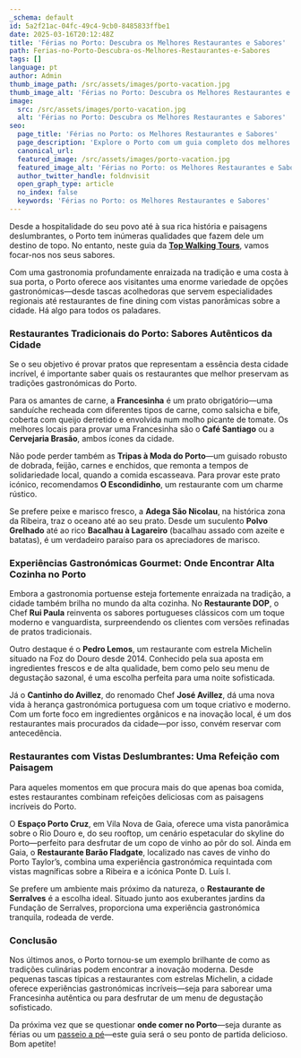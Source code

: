 ```yaml
---
_schema: default
id: 5a2f21ac-04fc-49c4-9cb0-8485833ffbe1
date: 2025-03-16T20:12:48Z
title: 'Férias no Porto: Descubra os Melhores Restaurantes e Sabores'
path: Ferias-no-Porto-Descubra-os-Melhores-Restaurantes-e-Sabores
tags: []
language: pt
author: Admin
thumb_image_path: /src/assets/images/porto-vacation.jpg
thumb_image_alt: 'Férias no Porto: Descubra os Melhores Restaurantes e Sabores'
image:
  src: /src/assets/images/porto-vacation.jpg
  alt: 'Férias no Porto: Descubra os Melhores Restaurantes e Sabores'
seo:
  page_title: 'Férias no Porto: os Melhores Restaurantes e Sabores'
  page_description: 'Explore o Porto com um guia completo dos melhores restaurantes. '
  canonical_url:
  featured_image: /src/assets/images/porto-vacation.jpg
  featured_image_alt: 'Férias no Porto: os Melhores Restaurantes e Sabores'
  author_twitter_handle: foldnvisit
  open_graph_type: article
  no_index: false
  keywords: 'Férias no Porto: os Melhores Restaurantes e Sabores'
---
```


Desde a hospitalidade do seu povo até à sua rica história e paisagens
deslumbrantes, o Porto tem inúmeras qualidades que fazem dele um destino de
topo. No entanto, neste guia da
[**Top Walking Tours**](https://topwalkingtoursportugal.com/pt/), vamos
focar-nos nos seus sabores.

Com uma gastronomia profundamente enraizada na tradição e uma costa à sua porta,
o Porto oferece aos visitantes uma enorme variedade de opções
gastronómicas—desde tascas acolhedoras que servem especialidades regionais até
restaurantes de fine dining com vistas panorâmicas sobre a cidade. Há algo para
todos os paladares.

### **Restaurantes Tradicionais do Porto: Sabores Autênticos da Cidade**

Se o seu objetivo é provar pratos que representam a essência desta cidade
incrível, é importante saber quais os restaurantes que melhor preservam as
tradições gastronómicas do Porto.

Para os amantes de carne, a **Francesinha** é um prato obrigatório—uma sanduíche
recheada com diferentes tipos de carne, como salsicha e bife, coberta com queijo
derretido e envolvida num molho picante de tomate. Os melhores locais para
provar uma Francesinha são o **Café Santiago** ou a **Cervejaria Brasão**, ambos
ícones da cidade.

Não pode perder também as **Tripas à Moda do Porto**—um guisado robusto de
dobrada, feijão, carnes e enchidos, que remonta a tempos de solidariedade local,
quando a comida escasseava. Para provar este prato icónico, recomendamos **O
Escondidinho**, um restaurante com um charme rústico.

Se prefere peixe e marisco fresco, a **Adega São Nicolau**, na histórica zona da
Ribeira, traz o oceano até ao seu prato. Desde um suculento **Polvo Grelhado**
até ao rico **Bacalhau à Lagareiro** (bacalhau assado com azeite e batatas), é
um verdadeiro paraíso para os apreciadores de marisco.

### **Experiências Gastronómicas Gourmet: Onde Encontrar Alta Cozinha no Porto**

Embora a gastronomia portuense esteja fortemente enraizada na tradição, a cidade
também brilha no mundo da alta cozinha. No **Restaurante DOP**, o Chef **Rui
Paula** reinventa os sabores portugueses clássicos com um toque moderno e
vanguardista, surpreendendo os clientes com versões refinadas de pratos
tradicionais.

Outro destaque é o **Pedro Lemos**, um restaurante com estrela Michelin situado
na Foz do Douro desde 2014. Conhecido pela sua aposta em ingredientes frescos e
de alta qualidade, bem como pelo seu menu de degustação sazonal, é uma escolha
perfeita para uma noite sofisticada.

Já o **Cantinho do Avillez**, do renomado Chef **José Avillez**, dá uma nova
vida à herança gastronómica portuguesa com um toque criativo e moderno. Com um
forte foco em ingredientes orgânicos e na inovação local, é um dos restaurantes
mais procurados da cidade—por isso, convém reservar com antecedência.

### **Restaurantes com Vistas Deslumbrantes: Uma Refeição com Paisagem**

Para aqueles momentos em que procura mais do que apenas boa comida, estes
restaurantes combinam refeições deliciosas com as paisagens incríveis do Porto.

O **Espaço Porto Cruz**, em Vila Nova de Gaia, oferece uma vista panorâmica
sobre o Rio Douro e, do seu rooftop, um cenário espetacular do skyline do
Porto—perfeito para desfrutar de um copo de vinho ao pôr do sol. Ainda em Gaia,
o **Restaurante Barão Fladgate**, localizado nas caves de vinho do Porto
Taylor’s, combina uma experiência gastronómica requintada com vistas magníficas
sobre a Ribeira e a icónica Ponte D. Luís I.

Se prefere um ambiente mais próximo da natureza, o **Restaurante de Serralves**
é a escolha ideal. Situado junto aos exuberantes jardins da Fundação de
Serralves, proporciona uma experiência gastronómica tranquila, rodeada de verde.

### **Conclusão**

Nos últimos anos, o Porto tornou-se um exemplo brilhante de como as tradições
culinárias podem encontrar a inovação moderna. Desde pequenas tascas típicas a
restaurantes com estrelas Michelin, a cidade oferece experiências gastronómicas
incríveis—seja para saborear uma Francesinha autêntica ou para desfrutar de um
menu de degustação sofisticado.

Da próxima vez que se questionar **onde comer no Porto**—seja durante as férias
ou um
[passeio a pé](https://topwalkingtoursportugal.com/pt/passeios-pedestres-portugal/)—este
guia será o seu ponto de partida delicioso. Bom apetite!
